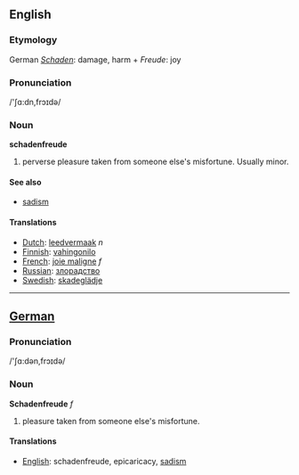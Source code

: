 ==English==

===Etymology===
German ''[[Schaden]]'': damage, harm + ''Freude'': joy

===Pronunciation===
/'&#643;&#593;:dn,fr&#596;&#618;d&#601;/

===Noun===
'''schadenfreude'''
# perverse pleasure taken from someone else's misfortune. Usually minor.

==== See also ====
*[[sadism]]

==== Translations ====
*[[Dutch]]: [[leedvermaak]] ''n''
*[[Finnish]]: [[vahingonilo]]
*[[French]]: [[joie maligne]] ''f''
*[[Russian]]: [[злорадство]]
*[[Swedish]]: [[skadeglädje]]

----

==[[German]]==

===Pronunciation===
/'&#643;&#593;:d&#601;n,fr&#596;&#618;d&#601;/

===Noun===

'''Schadenfreude''' ''f''

#pleasure taken from someone else's misfortune.

==== Translations ====
*[[English]]: schadenfreude, epicaricacy, [[sadism]]